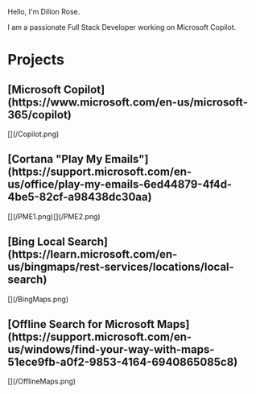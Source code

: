 Hello, I'm Dillon Rose.

I am a passionate Full Stack Developer working on Microsoft Copilot.
<br/>

# Projects
<div className="grid grid-cols-1 md:grid-cols-4 gap-6 w-full max-w-67xl mx-auto">
    <div/>
    <div>
        <div className="flex justify-center pb-6"><h2 className="text-gray-800 font-medium mb-0 fade-in text-xl">[Microsoft Copilot](https://www.microsoft.com/en-us/microsoft-365/copilot)</h2></div>
        <div className="flex justify-center h-auto">[](/Copilot.png)</div>
    </div>
    <div>
        <div className="flex justify-center pb-6"><h2 className="text-gray-800 font-medium mb-0 fade-in text-xl">[Cortana "Play My Emails"](https://support.microsoft.com/en-us/office/play-my-emails-6ed44879-4f4d-4be5-82cf-a98438dc30aa)</h2></div>
        <div className="flex justify-center h-auto"><div className="flex">[](/PME1.png)[](/PME2.png)</div></div>
    </div>
    <div/>
    <div/>
    <div>
        <div className="flex justify-center pb-6"><h2 className="text-gray-800 font-medium mb-0 fade-in text-xl">[Bing Local Search](https://learn.microsoft.com/en-us/bingmaps/rest-services/locations/local-search)</h2></div>
        <div className="flex justify-center">[](/BingMaps.png)</div>
    </div>
    <div>
        <div className="flex justify-center pb-6"><h2 className="text-gray-800 font-medium mb-0 fade-in text-xl">[Offline Search for Microsoft Maps](https://support.microsoft.com/en-us/windows/find-your-way-with-maps-51ece9fb-a0f2-9853-4164-6940865085c8)</h2></div>
        <div className="flex justify-center">[](/OfflineMaps.png)</div>
    </div>
    <div/>
</div>

